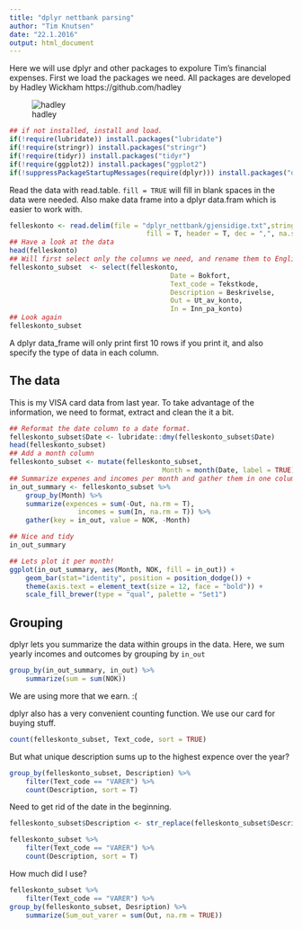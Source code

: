 ```yaml
---
title: "dplyr nettbank parsing"
author: "Tim Knutsen"
date: "22.1.2016"
output: html_document
---
```


Here we will use dplyr and other packages to expolure Tim's financial expenses. 
First we load the packages we need.
All packages are developed by Hadley Wickham https://github.com/hadley

![hadley](https://avatars3.githubusercontent.com/u/4196?v=3&s=400)

```r
## if not installed, install and load.
if(!require(lubridate)) install.packages("lubridate")
if(!require(stringr)) install.packages("stringr")
if(!require(tidyr)) install.packages("tidyr")
if(!require(ggplot2)) install.packages("ggplot2")
if(!suppressPackageStartupMessages(require(dplyr))) install.packages("dplyr")
```

Read the data with read.table. `fill = TRUE` will fill in blank spaces in the data were needed. Also make data frame into a dplyr data.fram which is easier to work with. 
```r
felleskonto <- read.delim(file = "dplyr_nettbank/gjensidige.txt",stringsAsFactors = FALSE, 
								  fill = T, header = T, dec = ",", na.strings = "") %>%	tbl_df()
## Have a look at the data
head(felleskonto)
## Will first select only the columns we need, and rename them to English while we are at it.
felleskonto_subset  <- select(felleskonto, 
										Date = Bokfort, 
										Text_code = Tekstkode, 
										Description = Beskrivelse, 
										Out = Ut_av_konto, 
										In = Inn_pa_konto)
## Look again
felleskonto_subset
```
A dplyr data_frame will only print first 10 rows if you print it, and also specify the type of data in each column.

## The data
This is my VISA card data from last year. To take advantage of the information, we need to format, extract and clean the it a bit.
```r
## Reformat the date column to a date format.
felleskonto_subset$Date <- lubridate::dmy(felleskonto_subset$Date)
head(felleskonto_subset)
## Add a month column
felleskonto_subset <- mutate(felleskonto_subset, 
									  Month = month(Date, label = TRUE))
## Summarize expenes and incomes per month and gather them in one column
in_out_summary <- felleskonto_subset %>% 
	group_by(Month) %>% 
	summarize(expences = sum(-Out, na.rm = T), 
				 incomes = sum(In, na.rm = T)) %>%
	gather(key = in_out, value = NOK, -Month)

## Nice and tidy
in_out_summary

## Lets plot it per month!
ggplot(in_out_summary, aes(Month, NOK, fill = in_out)) + 
	geom_bar(stat="identity", position = position_dodge()) + 
	theme(axis.text = element_text(size = 12, face = "bold")) + 
	scale_fill_brewer(type = "qual", palette = "Set1")
```

## Grouping
dplyr lets you summarize the data within groups in the data. Here, we sum yearly incomes and outcomes by grouping by `in_out`

```r
group_by(in_out_summary, in_out) %>%
	summarize(sum = sum(NOK))
```
We are using more that we earn. :(

dplyr also has a very convenient counting function.
We use our card for buying stuff. 
```r
count(felleskonto_subset, Text_code, sort = TRUE)
```
But what unique description sums up to the highest expence over the year?

```r
group_by(felleskonto_subset, Description) %>%
	filter(Text_code == "VARER") %>%
	count(Description, sort = T)
```	
Need to get rid of the date in the beginning.
```r
felleskonto_subset$Description <- str_replace(felleskonto_subset$Description, "^[\\d]{2}.[\\d]{2}\\s", "")
```


```r
felleskonto_subset %>%
	filter(Text_code == "VARER") %>%
	count(Description, sort = T)
```
How much did I use?
```r
felleskonto_subset %>%
	filter(Text_code == "VARER") %>%
group_by(felleskonto_subset, Desription) %>%
	summarize(Sum_out_varer = sum(Out, na.rm = TRUE))

```




